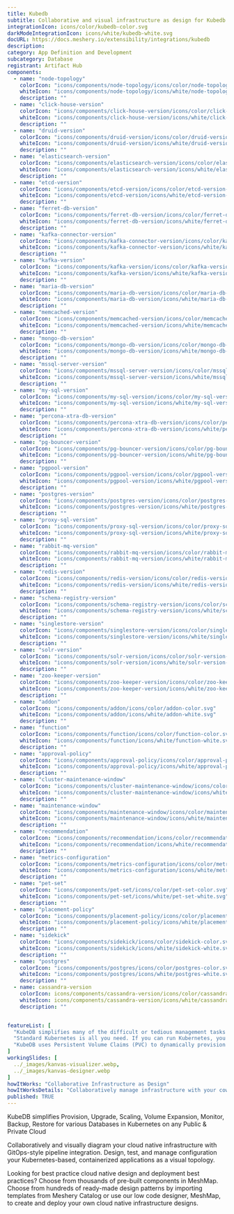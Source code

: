 ```yaml
---
title: Kubedb
subtitle: Collaborative and visual infrastructure as design for Kubedb
integrationIcon: icons/color/kubedb-color.svg
darkModeIntegrationIcon: icons/white/kubedb-white.svg
docURL: https://docs.meshery.io/extensibility/integrations/kubedb
description: 
category: App Definition and Development
subcategory: Database
registrant: Artifact Hub
components:
  - name: "node-topology"
    colorIcon: "icons/components/node-topology/icons/color/node-topology-color.svg"
    whiteIcon: "icons/components/node-topology/icons/white/node-topology-white.svg"
    description: ""
  - name: "click-house-version"
    colorIcon: "icons/components/click-house-version/icons/color/click-house-version-color.svg"
    whiteIcon: "icons/components/click-house-version/icons/white/click-house-version-white.svg"
    description: ""
  - name: "druid-version"
    colorIcon: "icons/components/druid-version/icons/color/druid-version-color.svg"
    whiteIcon: "icons/components/druid-version/icons/white/druid-version-white.svg"
    description: ""
  - name: "elasticsearch-version"
    colorIcon: "icons/components/elasticsearch-version/icons/color/elasticsearch-version-color.svg"
    whiteIcon: "icons/components/elasticsearch-version/icons/white/elasticsearch-version-white.svg"
    description: ""
  - name: "etcd-version"
    colorIcon: "icons/components/etcd-version/icons/color/etcd-version-color.svg"
    whiteIcon: "icons/components/etcd-version/icons/white/etcd-version-white.svg"
    description: ""
  - name: "ferret-db-version"
    colorIcon: "icons/components/ferret-db-version/icons/color/ferret-db-version-color.svg"
    whiteIcon: "icons/components/ferret-db-version/icons/white/ferret-db-version-white.svg"
    description: ""
  - name: "kafka-connector-version"
    colorIcon: "icons/components/kafka-connector-version/icons/color/kafka-connector-version-color.svg"
    whiteIcon: "icons/components/kafka-connector-version/icons/white/kafka-connector-version-white.svg"
    description: ""
  - name: "kafka-version"
    colorIcon: "icons/components/kafka-version/icons/color/kafka-version-color.svg"
    whiteIcon: "icons/components/kafka-version/icons/white/kafka-version-white.svg"
    description: ""
  - name: "maria-db-version"
    colorIcon: "icons/components/maria-db-version/icons/color/maria-db-version-color.svg"
    whiteIcon: "icons/components/maria-db-version/icons/white/maria-db-version-white.svg"
    description: ""
  - name: "memcached-version"
    colorIcon: "icons/components/memcached-version/icons/color/memcached-version-color.svg"
    whiteIcon: "icons/components/memcached-version/icons/white/memcached-version-white.svg"
    description: ""
  - name: "mongo-db-version"
    colorIcon: "icons/components/mongo-db-version/icons/color/mongo-db-version-color.svg"
    whiteIcon: "icons/components/mongo-db-version/icons/white/mongo-db-version-white.svg"
    description: ""
  - name: "mssql-server-version"
    colorIcon: "icons/components/mssql-server-version/icons/color/mssql-server-version-color.svg"
    whiteIcon: "icons/components/mssql-server-version/icons/white/mssql-server-version-white.svg"
    description: ""
  - name: "my-sql-version"
    colorIcon: "icons/components/my-sql-version/icons/color/my-sql-version-color.svg"
    whiteIcon: "icons/components/my-sql-version/icons/white/my-sql-version-white.svg"
    description: ""
  - name: "percona-xtra-db-version"
    colorIcon: "icons/components/percona-xtra-db-version/icons/color/percona-xtra-db-version-color.svg"
    whiteIcon: "icons/components/percona-xtra-db-version/icons/white/percona-xtra-db-version-white.svg"
    description: ""
  - name: "pg-bouncer-version"
    colorIcon: "icons/components/pg-bouncer-version/icons/color/pg-bouncer-version-color.svg"
    whiteIcon: "icons/components/pg-bouncer-version/icons/white/pg-bouncer-version-white.svg"
    description: ""
  - name: "pgpool-version"
    colorIcon: "icons/components/pgpool-version/icons/color/pgpool-version-color.svg"
    whiteIcon: "icons/components/pgpool-version/icons/white/pgpool-version-white.svg"
    description: ""
  - name: "postgres-version"
    colorIcon: "icons/components/postgres-version/icons/color/postgres-version-color.svg"
    whiteIcon: "icons/components/postgres-version/icons/white/postgres-version-white.svg"
    description: ""
  - name: "proxy-sql-version"
    colorIcon: "icons/components/proxy-sql-version/icons/color/proxy-sql-version-color.svg"
    whiteIcon: "icons/components/proxy-sql-version/icons/white/proxy-sql-version-white.svg"
    description: ""
  - name: "rabbit-mq-version"
    colorIcon: "icons/components/rabbit-mq-version/icons/color/rabbit-mq-version-color.svg"
    whiteIcon: "icons/components/rabbit-mq-version/icons/white/rabbit-mq-version-white.svg"
    description: ""
  - name: "redis-version"
    colorIcon: "icons/components/redis-version/icons/color/redis-version-color.svg"
    whiteIcon: "icons/components/redis-version/icons/white/redis-version-white.svg"
    description: ""
  - name: "schema-registry-version"
    colorIcon: "icons/components/schema-registry-version/icons/color/schema-registry-version-color.svg"
    whiteIcon: "icons/components/schema-registry-version/icons/white/schema-registry-version-white.svg"
    description: ""
  - name: "singlestore-version"
    colorIcon: "icons/components/singlestore-version/icons/color/singlestore-version-color.svg"
    whiteIcon: "icons/components/singlestore-version/icons/white/singlestore-version-white.svg"
    description: ""
  - name: "solr-version"
    colorIcon: "icons/components/solr-version/icons/color/solr-version-color.svg"
    whiteIcon: "icons/components/solr-version/icons/white/solr-version-white.svg"
    description: ""
  - name: "zoo-keeper-version"
    colorIcon: "icons/components/zoo-keeper-version/icons/color/zoo-keeper-version-color.svg"
    whiteIcon: "icons/components/zoo-keeper-version/icons/white/zoo-keeper-version-white.svg"
    description: ""
  - name: "addon"
    colorIcon: "icons/components/addon/icons/color/addon-color.svg"
    whiteIcon: "icons/components/addon/icons/white/addon-white.svg"
    description: ""
  - name: "function"
    colorIcon: "icons/components/function/icons/color/function-color.svg"
    whiteIcon: "icons/components/function/icons/white/function-white.svg"
    description: ""
  - name: "approval-policy"
    colorIcon: "icons/components/approval-policy/icons/color/approval-policy-color.svg"
    whiteIcon: "icons/components/approval-policy/icons/white/approval-policy-white.svg"
    description: ""
  - name: "cluster-maintenance-window"
    colorIcon: "icons/components/cluster-maintenance-window/icons/color/cluster-maintenance-window-color.svg"
    whiteIcon: "icons/components/cluster-maintenance-window/icons/white/cluster-maintenance-window-white.svg"
    description: ""
  - name: "maintenance-window"
    colorIcon: "icons/components/maintenance-window/icons/color/maintenance-window-color.svg"
    whiteIcon: "icons/components/maintenance-window/icons/white/maintenance-window-white.svg"
    description: ""
  - name: "recommendation"
    colorIcon: "icons/components/recommendation/icons/color/recommendation-color.svg"
    whiteIcon: "icons/components/recommendation/icons/white/recommendation-white.svg"
    description: ""
  - name: "metrics-configuration"
    colorIcon: "icons/components/metrics-configuration/icons/color/metrics-configuration-color.svg"
    whiteIcon: "icons/components/metrics-configuration/icons/white/metrics-configuration-white.svg"
    description: ""
  - name: "pet-set"
    colorIcon: "icons/components/pet-set/icons/color/pet-set-color.svg"
    whiteIcon: "icons/components/pet-set/icons/white/pet-set-white.svg"
    description: ""
  - name: "placement-policy"
    colorIcon: "icons/components/placement-policy/icons/color/placement-policy-color.svg"
    whiteIcon: "icons/components/placement-policy/icons/white/placement-policy-white.svg"
    description: ""
  - name: "sidekick"
    colorIcon: "icons/components/sidekick/icons/color/sidekick-color.svg"
    whiteIcon: "icons/components/sidekick/icons/white/sidekick-white.svg"
    description: ""
  - name: "postgres"
    colorIcon: "icons/components/postgres/icons/color/postgres-color.svg"
    whiteIcon: "icons/components/postgres/icons/white/postgres-white.svg"
    description: ""
  - name: cassandra-version
    colorIcon: icons/components/cassandra-version/icons/color/cassandra-version-color.svg
    whiteIcon: icons/components/cassandra-version/icons/white/cassandra-version-white.svg
    description: ""


featureList: [
  "KubeDB simplifies many of the difficult or tedious management tasks of running a production grade databases on private and public clouds. Maintain one stack for all your stateless and stateful applications and simplify the operational complexity.",
  "Standard Kubernetes is all you need. If you can run Kubernetes, you can provision and manage databases using KubeDB. Use standard Kubernetes CLI and API to provision and manage databases.",
  "KubeDB uses Persistent Volume Claims (PVC) to dynamically provision disks for database instances. Using appropriately defined StorageClasses, KubeDB provisioned database instances are designed to scale from small development workloads up to performance-intensive workloads on private and public cloud environments."
]
workingSlides: [
  ../_images/kanvas-visualizer.webp,
  ../_images/kanvas-designer.webp
]
howItWorks: "Collaborative Infrastructure as Design"
howItWorksDetails: "Collaboratively manage infrastructure with your coworkers synchronously sharing the same designs."
published: TRUE
---
```

<p>
KubeDB simplifies Provision, Upgrade, Scaling, Volume Expansion, Monitor, Backup, Restore for various Databases in Kubernetes on any Public & Private Cloud
</p>
<p>
    Collaboratively and visually diagram your cloud native infrastructure with GitOps-style pipeline integration. Design, test, and manage configuration your Kubernetes-based, containerized applications as a visual topology.
</p>
<p>
    Looking for best practice cloud native design and deployment best practices? Choose from thousands of pre-built components in MeshMap. Choose from hundreds of ready-made design patterns by importing templates from Meshery Catalog or use our low code designer, MeshMap, to create and deploy your own cloud native infrastructure designs.
</p>
